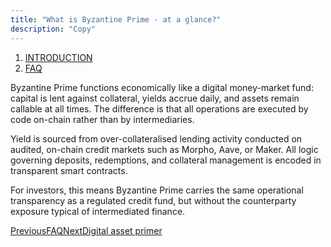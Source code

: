 ```yaml
---
title: "What is Byzantine Prime - at a glance?"
description: "Copy"
---
```


1. [INTRODUCTION](/documentation/introduction)
2. [FAQ](/documentation/introduction/faq)

Byzantine Prime functions economically like a digital money-market fund: capital is lent against collateral, yields accrue daily, and assets remain callable at all times. The difference is that all operations are executed by code on-chain rather than by intermediaries.

Yield is sourced from over-collateralised lending activity conducted on audited, on-chain credit markets such as Morpho, Aave, or Maker. All logic governing deposits, redemptions, and collateral management is encoded in transparent smart contracts.

For investors, this means Byzantine Prime carries the same operational transparency as a regulated credit fund, but without the counterparty exposure typical of intermediated finance.

[PreviousFAQ](/documentation/introduction/faq)[NextDigital asset primer](/documentation/introduction/faq/digital-asset-primer)
